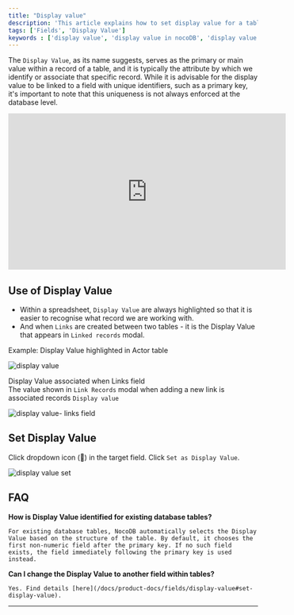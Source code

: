 ```yaml
---
title: "Display value"
description: 'This article explains how to set display value for a table & its use.'
tags: ['Fields', 'Display Value']
keywords : ['display value', 'display value in nocoDB', 'display value in nocoDB']
---
```


The `Display Value`, as its name suggests, serves as the primary or main value within a record of a table, and it is typically the attribute by which we identify or associate that specific record. While it is advisable for the display value to be linked to a field with unique identifiers, such as a primary key, it's important to note that this uniqueness is not always enforced at the database level.

<center>
    <iframe width="560" height="315" src="https://www.youtube.com/embed/GAPAec6zXQ8?si=G_61hrI3gV_xYTrt?&start=13" frameBorder="0" allow="accelerometer; autoplay; clipboard-write; encrypted-media; gyroscope; picture-in-picture" allowFullScreen ></iframe>
</center>

## Use of Display Value
- Within a spreadsheet, `Display Value` are always highlighted so that it is easier to recognise what record we are working with.
- And when `Links` are created between two tables - it is the Display Value that appears in `Linked records` modal.

Example: 
Display Value highlighted in Actor table

![display value](/img/v2/fields/display-value.png)

Display Value associated when Links field  
The value shown in `Link Records` modal when adding a new link is associated records `Display value`  
  
![display value- links field](/img/v2/fields/display-value-in-linked-record.png)


## Set Display Value
Click dropdown icon (🔽) in the target field. Click `Set as Display Value`.  
  
![display value set](/img/v2/fields/set-as-display-value.png)

## FAQ

**How is Display Value identified for existing database tables?**

    For existing database tables, NocoDB automatically selects the Display Value based on the structure of the table. By default, it chooses the first non-numeric field after the primary key. If no such field exists, the field immediately following the primary key is used instead.

**Can I change the Display Value to another field within tables?**

    Yes. Find details [here](/docs/product-docs/fields/display-value#set-display-value).

---

